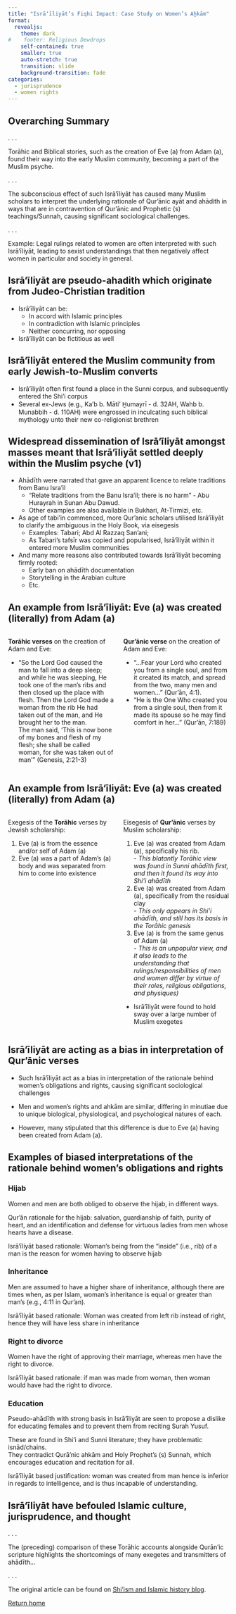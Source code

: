 ```yaml
---
title: "Isrā‘īliyāt’s Fiqhi Impact: Case Study on Women’s Ah̯kām"
format:
  revealjs: 
    theme: dark
#    footer: Religious Dewdrops
    self-contained: true
    smaller: true
    auto-stretch: true
    transition: slide
    background-transition: fade
categories:
  - jurisprudence
  - women rights
---
```


## Overarching Summary


. . .

Torāhic and Biblical stories, such as the creation of Eve (a) from Adam (a), found their way into the early Muslim community, becoming a part of the Muslim psyche. 

. . .

The subconscious effect of such Isrā‘īliyāt has caused many Muslim scholars to interpret the underlying rationale of Qur’ānic ayāt and ahādith in ways that are in contravention of Qur’ānic and Prophetic (s) teachings/Sunnah, causing significant sociological challenges.

. . .

Example: Legal rulings related to women are often interpreted with such Isrā‘īliyāt, leading to sexist understandings that then negatively affect women in particular and society in general.

## Isrā‘īliyāt are pseudo-ahadith which originate from Judeo-Christian tradition

::: {.incremental}

- Isrā‘īliyāt can be:
  - In accord with Islamic principles
  - In contradiction with Islamic principles
  - Neither concurring, nor opposing
- Isrā‘īliyāt can be fictitious as well
:::

## Isrā‘īliyāt entered the Muslim community from early Jewish-to-Muslim converts

::: {.incremental}
- Isrā‘īliyāt often first found a place in the Sunni corpus, and subsequently entered the Shi’i corpus
- Several ex-Jews (e.g., Ka’b b. Māti’ H̯umayrī - d. 32AH, Wahb b. Munabbih - d. 110AH) were engrossed in inculcating such biblical mythology unto their new co-religionist brethren
:::

## Widespread dissemination of Isrā‘īliyāt amongst masses meant that Isrā‘īliyāt settled deeply within the Muslim psyche (v1) {.scrollable}

- Ahādīth were narrated that gave an apparent licence to relate traditions from Banu Isra’il
  - “Relate traditions from the Banu Isra’il; there is no harm” - Abu Hurayrah in Sunan Abu Dawud. 
  - Other examples are also available in Bukhari, At-Tirmizi, etc. 
- As age of tabi’in commenced, more Qur’anic scholars utilised Isrā‘īliyāt to clarify the ambiguous in the Holy Book, via eisegesis
  - Examples: Tabari; Abd Al Razzaq San’ani; 
  - As Tabari’s tafsīr was copied and popularised, Isrā‘īliyāt within it entered more Muslim communities
- And many more reasons also contributed towards Isrā‘īliyāt becoming firmly rooted:
  - Early ban on ahādīth documentation
  - Storytelling in the Arabian culture
  - Etc.

## An example from Isrā‘īliyāt: Eve (a) was created (literally) from Adam (a)

:::: {.columns}
::: {.column width="50%"}
**Torāhic verses** on the creation of Adam and Eve:  

  - “So the Lord God caused the man to fall into a deep sleep; and while he was sleeping, He took one of the man’s ribs and then closed up the place with flesh. Then the Lord God made a woman from the rib He had taken out of the man, and He brought her to the man.  
The man said, ‘This is now bone of my bones and flesh of my flesh; she shall be called woman, for she was taken out of man’” (Genesis, 2:21-3) 
:::
::: {.column width="50%"}
**Qur’ānic verse** on the creation of Adam and Eve:  

  - “...Fear your Lord who created you from a single soul, and from it created its match, and spread from the two, many men and women...” (Qur'ān, 4:1). 
  - “He is the One Who created you from a single soul, then from it made its spouse so he may find comfort in her...” (Qur'ān, 7:189) 
:::
::::  

## An example from Isrā‘īliyāt: Eve (a) was created (literally) from Adam (a) {.scrollable}


:::: {.columns}

::: {.column width="50%"}
Exegesis of the **Torāhic** verses by Jewish scholarship:  

  1. Eve (a) is from the essence and/or self of Adam (a)  
  2. Eve (a) was a part of Adam’s (a) body and was separated from him to come into existence
:::
::: {.column width="50%"}
Eisegesis of **Qur'ānic** verses by Muslim scholarship:  

  1. Eve (a) was created from Adam (a), specifically his rib.  
    - _This blatantly Torāhic view was found in Sunni ahādīth first, and then it found its way into Shi’i ahādīth_  
  2. Eve (a) was created from Adam (a), specifically from the residual clay  
    - _This only appears in Shi’i ahādīth, and still has its basis in the Torāhic genesis_  
  3. Eve (a) is from the same genus of Adam (a)  
    - _This is an unpopular view, and it also leads to the understanding that rulings/responsibilities of men and women differ by virtue of their roles, religious obligations, and physiques)_  
  - Isrā‘īliyāt were found to hold sway over a large number of Muslim exegetes  
:::
:::: 

## Isrā‘īliyāt are acting as a bias in interpretation of Qur'ānic verses

::: {.incremental} 
- Such Isrā‘īliyāt act as a bias in interpretation of the rationale behind women’s obligations and rights, causing significant sociological challenges

- Men and women’s rights and ahkām are similar, differing in minutiae due to unique biological, physiological, and psychological natures of each.  

- However, many stipulated that this difference is due to Eve (a) having been created from Adam (a). 
:::

## Examples of biased interpretations of the rationale behind women’s obligations and rights

::: {.panel-tabset}


### Hijab
Women and men are both obliged to observe the hijab, in different ways.  

Qur’ān rationale for the hijab: salvation, guardianship of faith, purity of heart, and an identification and defense for virtuous ladies from men whose hearts have a disease.  

Isrā‘īliyāt based rationale: Woman’s being from the “inside” (i.e., rib) of a man is the reason for women having to observe hijab 

### Inheritance

Men are assumed to have a higher share of inheritance, although there are times when, as per Islam, woman’s inheritance is equal or greater than man’s (e.g., 4:11 in Qur’an).  

Isrā‘īliyāt based rationale: Woman was created from left rib instead of right, hence they will have less share in inheritance 

### Right to divorce

Women have the right of approving their marriage, whereas men have the right to divorce.  

Isrā‘īliyāt based rationale: if man was made from woman, then woman would have had the right to divorce.  

### Education

Pseudo-ahādīth with strong basis in Isrā‘īliyāt are seen to propose a dislike for educating females and to prevent them from reciting Surah Yusuf.  

These are found in Shi’i and Sunni literature; they have problematic isnād/chains.    
They contradict Qurā’nic ahkām and Holy Prophet’s (s) Sunnah, which encourages education and recitation for all.  

Isrā‘īliyāt based justification: woman was created from man hence is inferior in regards to intelligence, and is thus incapable of understanding.

:::

## Isrā‘īliyāt have befouled Islamic culture, jurisprudence, and thought

. . . 

The (preceding) comparison of these Torāhic accounts alongside Qurān’ic scripture highlights the shortcomings of many exegetes and transmitters of ahādīth...

. . .

The original article can be found on [Shi'ism and Islamic history blog](https://shiismandislamichistory.wordpress.com/2021/03/14/israiliyats-fiqhi-impact-case-study-on-womens-ah%cc%afkam/).    

[Return home](www.religiousdewdrops.com)